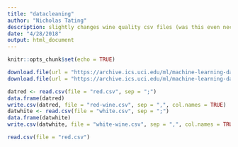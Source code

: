 ```yaml
---
title: "datacleaning"
author: "Nicholas Tating"
description: slightly changes wine quality csv files (was this even necessary?)
date: "4/28/2018"
output: html_document
---
```


```r
knitr::opts_chunk$set(echo = TRUE)
```

```r
download.file(url = "https://archive.ics.uci.edu/ml/machine-learning-databases/wine-quality/winequality-red.csv", destfile = "red.csv")
download.file(url = "https://archive.ics.uci.edu/ml/machine-learning-databases/wine-quality/winequality-white.csv", destfile = "white.csv")

datred <- read.csv(file = "red.csv", sep = ";")
data.frame(datred)
write.csv(datred, file = "red-wine.csv", sep = ",", col.names = TRUE)
datwhite <- read.csv(file = "white.csv", sep = ";")
data.frame(datwhite)
write.csv(datwhite, file = "white-wine.csv", sep = ",", col.names = TRUE)
```

```r
read.csv(file = "red.csv")
```